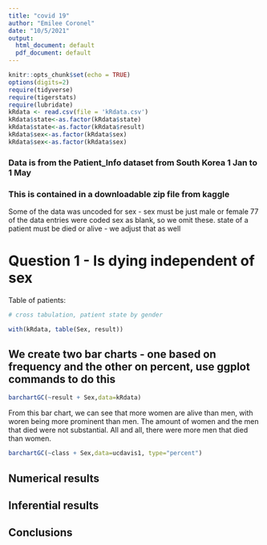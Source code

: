 ```yaml
---
title: "covid 19"
author: "Emilee Coronel"
date: "10/5/2021"
output:
  html_document: default
  pdf_document: default
---
```


```r
knitr::opts_chunk$set(echo = TRUE)
options(digits=2)
require(tidyverse)
require(tigerstats)
require(lubridate)
kRdata <- read.csv(file = 'kRdata.csv')
kRdata$state<-as.factor(kRdata$state)
kRdata$state<-as.factor(kRdata$result)
kRdata$sex<-as.factor(kRdata$sex)
kRdata$sex<-as.factor(kRdata$sex)
```



### Data is from the Patient_Info dataset from South Korea 1 Jan to 1 May 
### This is contained in a downloadable zip file from kaggle

Some of the data was uncoded for sex - sex must be just male or female
77 of the data entries were coded sex  as blank, so we omit these.
state of a patient must be died or alive - we adjust that as well   
  
# Question 1 - Is dying independent of sex




Table of patients:
```r

# cross tabulation, patient state by gender

with(kRdata, table(Sex, result))

```

## We create two bar charts - one based on frequency and the other on percent, use ggplot commands to do this


```r
barchartGC(~result + Sex,data=kRdata)
```


From this bar chart, we can see that more women are alive than men, with woren being more prominent than men. The amount of women and
the men that died were not substantial. All and all, there were more men that died than women.  






```r
barchartGC(~class + Sex,data=ucdavis1, type="percent")

```





  
## Numerical results


## Inferential results 




## Conclusions

